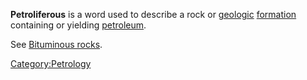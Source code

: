 {{Orphan|date=November 2006}} 
'''Petroliferous''' is a word used to describe a rock or [[geologic]] [[formation]] containing or yielding [[petroleum]].
 
See [[Bituminous rocks]].

{{petrology-stub}}
[[Category:Petrology]]